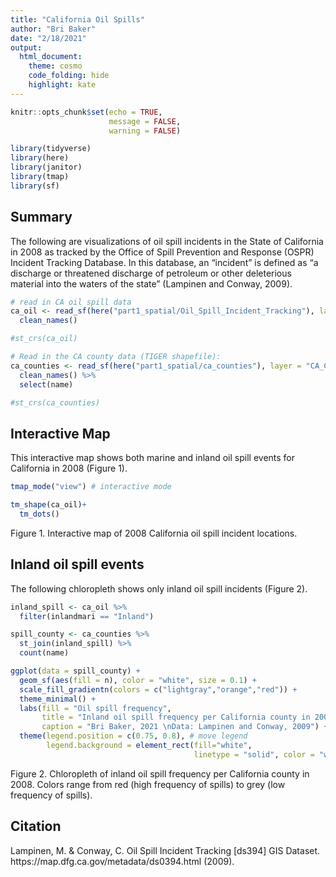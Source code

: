 ```yaml
---
title: "California Oil Spills"
author: "Bri Baker"
date: "2/18/2021"
output:
  html_document:
    theme: cosmo
    code_folding: hide
    highlight: kate
---
```


```r
knitr::opts_chunk$set(echo = TRUE,
                      message = FALSE,
                      warning = FALSE)

library(tidyverse)
library(here)
library(janitor)
library(tmap)
library(sf)

```

## Summary

The following are visualizations of oil spill incidents in the State of California in 2008 as tracked by the Office of Spill Prevention and Response (OSPR) Incident Tracking Database. In this database, an "incident" is defined as "a discharge or threatened discharge of petroleum or other deleterious material into the waters of the state" (Lampinen and Conway, 2009).



```r

# read in CA oil spill data
ca_oil <- read_sf(here("part1_spatial/Oil_Spill_Incident_Tracking"), layer = "Oil_Spill_Incident_Tracking") %>% 
  clean_names()

#st_crs(ca_oil)

# Read in the CA county data (TIGER shapefile):
ca_counties <- read_sf(here("part1_spatial/ca_counties"), layer = "CA_Counties_TIGER2016") %>% 
  clean_names() %>% 
  select(name)

#st_crs(ca_counties)

```


## Interactive Map

This interactive map shows both marine and inland oil spill events for California in 2008 (Figure 1).

```r

tmap_mode("view") # interactive mode

tm_shape(ca_oil)+
  tm_dots()

```
Figure 1. Interactive map of 2008 California oil spill incident locations.



## Inland oil spill events

The following chloropleth shows only inland oil spill incidents (Figure 2).

```r
inland_spill <- ca_oil %>%
  filter(inlandmari == "Inland")

spill_county <- ca_counties %>% 
  st_join(inland_spill) %>% 
  count(name)

```

```r
ggplot(data = spill_county) +
  geom_sf(aes(fill = n), color = "white", size = 0.1) +
  scale_fill_gradientn(colors = c("lightgray","orange","red")) +
  theme_minimal() +
  labs(fill = "Oil spill frequency",
       title = "Inland oil spill frequency per California county in 2008",
       caption = "Bri Baker, 2021 \nData: Lampinen and Conway, 2009") +
  theme(legend.position = c(0.75, 0.8), # move legend
        legend.background = element_rect(fill="white", 
                                         linetype = "solid", color = "whitesmoke"))
```

Figure 2. Chloropleth of inland oil spill frequency per California county in 2008. Colors range from red (high frequency of spills) to grey (low frequency of spills).



## Citation
Lampinen, M. & Conway, C. Oil Spill Incident Tracking [ds394] GIS Dataset. https://map.dfg.ca.gov/metadata/ds0394.html (2009).

